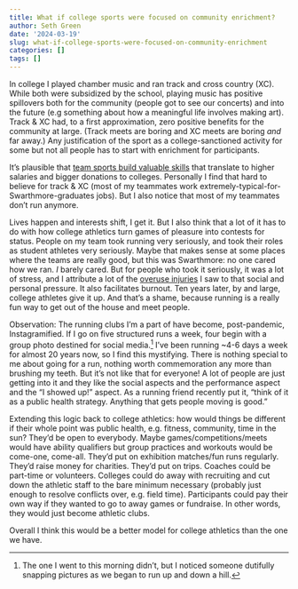 ```yaml
---
title: What if college sports were focused on community enrichment?
author: Seth Green
date: '2024-03-19'
slug: what-if-college-sports-were-focused-on-community-enrichment
categories: []
tags: []
---
```


In college I played chamber music and ran track and cross country (XC). While both were subsidized by the school, playing music has positive spillovers both for the community (people got to see our concerts) and into the future (e.g something about how a meaningful life involves making art). Track & XC had, to a first approximation, zero positive benefits for the community at large. (Track meets are boring and XC meets are boring _and_ far away.) Any justification of the sport as a college-sanctioned activity for some but not all people has to start with enrichment for participants.

It's plausible that [team sports build valuable skills](https://www.bloomberg.com/opinion/articles/2023-10-14/sports-are-part-of-the-college-curriculum-too) that translate to higher salaries and bigger donations to colleges. Personally I find that hard to believe for track & XC (most of my teammates work extremely-typical-for-Swarthmore-graduates jobs). But I also notice that most of my teammates don't run anymore. 

Lives happen and interests shift, I get it. But I also think that a lot of it has to do with how college athletics turn games of pleasure into contests for status. People on my team took running very seriously, and took their roles as student athletes very seriously. Maybe that makes sense at some places where the teams are really good, but this was Swarthmore: no one cared how we ran. _I_ barely cared. But for people who took it seriously, it was a lot of stress, and I attribute a lot of the [overuse injuries](https://scholar.harvard.edu/files/dlieberman/files/2012c.pdf) I saw to that social and personal pressure. It also facilitates burnout. Ten years later, by and large, college athletes give it up. And that's a shame, because running is a really fun way to get out of the house and meet people.

Observation: The running clubs I'm a part of have become, post-pandemic, Instagramified. If I go on five structured runs a week, four begin with a group photo destined for social media.^[The one I went to this morning didn't, but I noticed someone dutifully snapping pictures as we began to run up and down a hill.] I've been running ~4-6 days a week for almost 20 years now, so I find this mystifying. There is nothing special to me about going for a run, nothing worth commemoration any more than brushing my teeth. But it's not like that for everyone! A lot of people are just getting into it and they like the social aspects and the performance aspect and the "I showed up!" aspect. As a running friend recently put it, "think of it as a public health strategy. Anything that gets people moving is good." 

Extending this logic back to college athletics: how would things be different if their whole point was public health, e.g. fitness, community, time in the sun? They'd be open to everybody. Maybe games/competitions/meets would have ability qualifiers but group practices and workouts would be come-one, come-all. They'd put on exhibition matches/fun runs regularly. They'd raise money for charities. They'd put on trips. Coaches could be part-time or volunteers. Colleges could do away with recruiting and cut down the athletic staff to the bare minimum necessary (probably just enough to resolve conflicts over, e.g. field time). Participants could pay their own way if they wanted to go to away games or fundraise. In other words, they would just become athletic clubs. 

Overall I think this would be a better model for college athletics than the one we have. 